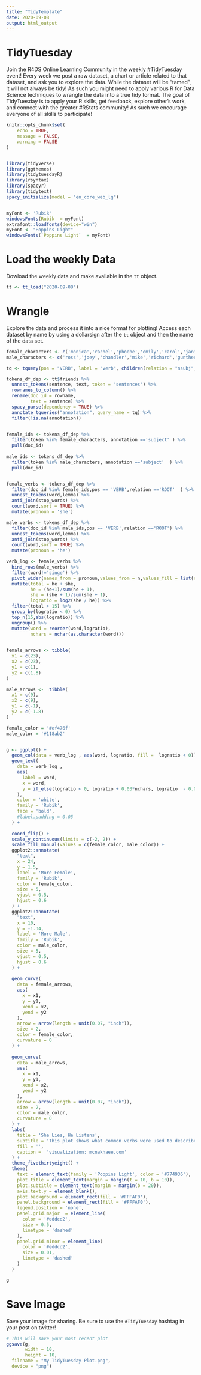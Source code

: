 ```yaml
---
title: "TidyTemplate"
date: 2020-09-08
output: html_output
---
```


# TidyTuesday

Join the R4DS Online Learning Community in the weekly #TidyTuesday event!
Every week we post a raw dataset, a chart or article related to that dataset, and ask you to explore the data.
While the dataset will be “tamed”, it will not always be tidy! As such you might need to apply various R for Data Science techniques to wrangle the data into a true tidy format.
The goal of TidyTuesday is to apply your R skills, get feedback, explore other’s work, and connect with the greater #RStats community!
As such we encourage everyone of all skills to participate!

```r

knitr::opts_chunk$set(
	echo = TRUE,
	message = FALSE,
	warning = FALSE
)


library(tidyverse)
library(ggthemes)
library(tidytuesdayR)
library(rsyntax)
library(spacyr)
library(tidytext)
spacy_initialize(model = "en_core_web_lg")


myFont <- 'Rubik'
windowsFonts(Rubik  = myFont)
extrafont::loadfonts(device="win")
myFont <- "Poppins Light"
windowsFonts(`Poppins Light`  = myFont)
```

# Load the weekly Data

Dowload the weekly data and make available in the `tt` object.

```r

tt <- tt_load("2020-09-08")

```


# Wrangle

Explore the data and process it into a nice format for plotting! Access each dataset by name by using a dollarsign after the `tt` object and then the name of the data set.

```r
female_characters <- c('monica','rachel','phoebe','emily','carol','janice','susan','kathy','elizabeth','she')
male_characters <- c('ross','joey','chandler','mike','richard','gunther','paolo','bob','paul','frank','he')

tq <- tquery(pos = "VERB", label = "verb", children(relation = "nsubj", label = "subject"))

tokens_df_dep <- tt$friends %>%
  unnest_tokens(sentence, text, token = 'sentences') %>%
  rownames_to_column() %>%
  rename(doc_id = rowname,
         text = sentence) %>%
  spacy_parse(dependency = TRUE) %>%
  annotate_tqueries("annotation", query_name = tq) %>%
  filter(!is.na(annotation))


female_ids <- tokens_df_dep %>% 
  filter(token %in% female_characters, annotation =='subject' ) %>% 
  pull(doc_id)
  
male_ids <- tokens_df_dep %>% 
  filter(token %in% male_characters, annotation =='subject'  ) %>% 
  pull(doc_id)


female_verbs <- tokens_df_dep %>% 
  filter(doc_id %in% female_ids,pos == 'VERB',relation =='ROOT'  ) %>% 
  unnest_tokens(word,lemma) %>% 
  anti_join(stop_words) %>% 
  count(word,sort = TRUE) %>% 
  mutate(pronoun = 'she')

male_verbs <- tokens_df_dep %>% 
  filter(doc_id %in% male_ids,pos == 'VERB',relation =='ROOT') %>% 
  unnest_tokens(word,lemma) %>% 
  anti_join(stop_words) %>% 
  count(word,sort = TRUE) %>% 
  mutate(pronoun = 'he')

```

```r
verb_log <- female_verbs %>% 
  bind_rows(male_verbs) %>%
  filter(word!='singe') %>% 
  pivot_wider(names_from = pronoun,values_from = n,values_fill = list(n = 0)) %>% 
  mutate(total = he + she,
         he = (he+1)/sum(he + 1),
         she = (she + 1)/sum(she + 1),
         logratio = log2(she / he)) %>% 
  filter(total > 15) %>% 
  group_by(logratio < 0) %>%
  top_n(15,abs(logratio)) %>% 
  ungroup() %>% 
  mutate(word = reorder(word,logratio),
         nchars = nchar(as.character(word))) 
  
```


```r

female_arrows <- tibble(
  x1 = c(23),
  x2 = c(23),
  y1 = c(1),
  y2 = c(1.8)
)

male_arrows <-  tibble(
  x1 = c(9),
  x2 = c(9),
  y1 = c(-1),
  y2 = c(-1.8)
)

female_color = '#ef476f'
male_color = '#118ab2'


g <- ggplot() +
  geom_col(data = verb_log , aes(word, logratio, fill =  logratio < 0)) +
  geom_text(
    data = verb_log ,
    aes(
      label = word,
      x = word,
      y = if_else(logratio < 0, logratio + 0.03*nchars, logratio  - 0.03*nchars)
    ),
    color = 'white',
    family = 'Rubik',
    face = 'bold',
    #label.padding = 0.05
  ) +
  
  coord_flip() +
  scale_y_continuous(limits = c(-2, 2)) +
  scale_fill_manual(values = c(female_color, male_color)) +
  ggplot2::annotate(
    "text",
    x = 24,
    y = 1.5,
    label = 'More Female',
    family = 'Rubik',
    color = female_color,
    size = 5,
    vjust = 0.5,
    hjust = 0.6
  ) +
  ggplot2::annotate(
    "text",
    x = 10,
    y = -1.34,
    label = 'More Male',
    family = 'Rubik',
    color = male_color,
    size = 5,
    vjust = 0.5,
    hjust = 0.6
  ) +
  
  geom_curve(
    data = female_arrows,
    aes(
      x = x1,
      y = y1,
      xend = x2,
      yend = y2
    ),
    arrow = arrow(length = unit(0.07, "inch")),
    size = 2,
    color = female_color,
    curvature = 0
  ) +
  
  geom_curve(
    data = male_arrows,
    aes(
      x = x1,
      y = y1,
      xend = x2,
      yend = y2
    ),
    arrow = arrow(length = unit(0.07, "inch")),
    size = 2,
    color = male_color,
    curvature = 0
  ) +
  labs(
    title = 'She Lies, He Listens',
    subtitle = 'This plot shows what common verbs were used to describe male and female characters in Friends',
    fill = '',
    caption =  'visualization: mcnakhaee.com'
  ) +
  theme_fivethirtyeight() +
  theme(
    text = element_text(family = 'Poppins Light', color = '#774936'),
    plot.title = element_text(margin = margin(t = 10, b = 10)),
    plot.subtitle = element_text(margin = margin(b = 20)),
    axis.text.y = element_blank(),
    plot.background = element_rect(fill = '#FFFAF0'),
    panel.background = element_rect(fill = '#FFFAF0'),
    legend.position = 'none',
    panel.grid.major  = element_line(
      color = '#eddcd2',
      size = 0.5,
      linetype = 'dashed'
    ),
    panel.grid.minor = element_line(
      color = '#eddcd2',
      size = 0.01,
      linetype = 'dashed'
    )
  )

g
```


# Save Image

Save your image for sharing. Be sure to use the `#TidyTuesday` hashtag in your post on twitter! 

```r

# This will save your most recent plot
ggsave(g,
       width = 10,
       height = 10,
  filename = "My TidyTuesday Plot.png",
  device = "png")

```
